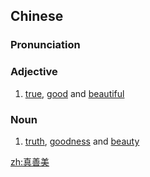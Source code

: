 ==Chinese==
{{zh-forms}}

===Pronunciation===
{{zh-pron
|m=zhēn-shàn-měi
|c=zan1 sin6 mei5
|mn=chin-siān-bí
|cat=a,n
}}

===Adjective===
{{zh-adj}}

# [[true]], [[good]] and [[beautiful]]

===Noun===
{{zh-noun}}

# [[truth]], [[goodness]] and [[beauty]]

[[zh:真善美]]